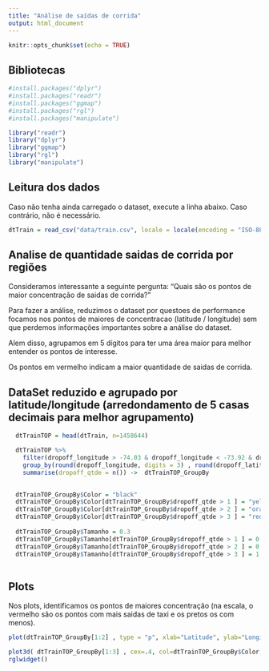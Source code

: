 ```yaml
---
title: "Análise de saídas de corrida"
output: html_document
---
```


```r
knitr::opts_chunk$set(echo = TRUE)
```

## Bibliotecas
```r
#install.packages("dplyr")
#install.packages("readr")
#install.packages("ggmap")
#install.packages("rgl")
#install.packages("manipulate")

library("readr")
library("dplyr")
library("ggmap")
library("rgl")
library("manipulate")
``` 
## Leitura dos dados

Caso não tenha ainda carregado o dataset, execute a linha abaixo. Caso contrário, não é necessário.

```r
dtTrain = read_csv("data/train.csv", locale = locale(encoding = "ISO-8859-1" ))
```


## Analise de quantidade saidas de corrida por regiões

Consideramos interessante a seguinte pergunta: "Quais são os pontos de maior concentração de saidas de corrida?"

Para fazer a análise, reduzimos o dataset por questoes de performance focamos nos pontos de maiores de concentracao (latitude / longitude) sem que perdemos informações importantes sobre a análise do dataset.

Alem disso, agrupamos em 5 dígitos para ter uma área maior para melhor entender os pontos de interesse.

Os pontos em vermelho indicam a maior quantidade de saidas de corrida.

## DataSet reduzido e agrupado por latitude/longitude (arredondamento de 5 casas decimais para melhor agrupamento)
```r
  dtTrainTOP = head(dtTrain, n=1458644) 

  dtTrainTOP %>%
    filter(dropoff_longitude > -74.03 & dropoff_longitude < -73.92 & dropoff_latitude > 40.7 & dropoff_latitude < 40.82) %>%
    group_by(round(dropoff_longitude, digits = 3) , round(dropoff_latitude, digits = 3)) %>%
    summarise(dropoff_qtde = n()) ->  dtTrainTOP_GroupBy

  
  dtTrainTOP_GroupBy$Color = "black" 
  dtTrainTOP_GroupBy$Color[dtTrainTOP_GroupBy$dropoff_qtde > 1 ] = "yellow" 
  dtTrainTOP_GroupBy$Color[dtTrainTOP_GroupBy$dropoff_qtde > 2 ] = "orange" 
  dtTrainTOP_GroupBy$Color[dtTrainTOP_GroupBy$dropoff_qtde > 3 ] = "red" 
  
  dtTrainTOP_GroupBy$Tamanho = 0.3
  dtTrainTOP_GroupBy$Tamanho[dtTrainTOP_GroupBy$dropoff_qtde > 1 ] = 0.5
  dtTrainTOP_GroupBy$Tamanho[dtTrainTOP_GroupBy$dropoff_qtde > 2 ] = 0.75 
  dtTrainTOP_GroupBy$Tamanho[dtTrainTOP_GroupBy$dropoff_qtde > 3 ] = 1
  
```

## Plots

Nos plots, identificamos os pontos de maiores concentração (na escala, o vermelho são os pontos com mais saidas de taxi e os pretos os com menos).
```r
plot(dtTrainTOP_GroupBy[1:2] , type = "p", xlab="Latitude", ylab="Longitude", cex=dtTrainTOP_GroupBy$Tamanho, col=dtTrainTOP_GroupBy$Color, pch=16) 

plot3d( dtTrainTOP_GroupBy[1:3] , cex=.4, col=dtTrainTOP_GroupBy$Color, xlab = "Latitude", ylab = "Longitude", zlab = "Qtde") 
rglwidget()

```

